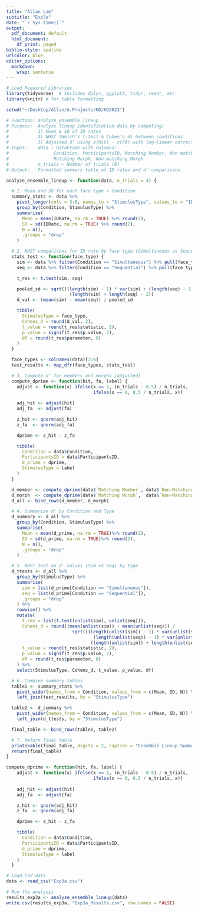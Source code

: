 ```yaml
---
title: "Allan Lam"
subtitle: "Exp3a"
date: "`r Sys.time()`"
output:
  pdf_document: default
  html_document:
    df_print: paged
biblio-style: apalike
urlcolor: blue
editor_options: 
  markdown: 
    wrap: sentence
---
```


```r
# Load Required Libraries
library(tidyverse)  # Includes dplyr, ggplot2, tidyr, readr, etc.
library(knitr) # for table formatting

setwd("~/Desktop/Allan/A.Projects/KD/KD2023")
```


```r
# Function: analyze_ensemble_lineup
# Purpose:  Analyze lineup identification data by computing:
#           1) Mean & SD of ID rates
#           2) NHST (Welch's t-test & Cohen's d) between conditions
#           3) Adjusted d' using z(Hit) - z(FA) with log-linear correction
# Input:    data — DataFrame with columns:
#                 Condition, ParticipantsID, Matching Member, Non-matching Member,
#                 Matching Morph, Non-matching Morph
#           n_trials — Number of trials (8)
# Output:   Formatted summary table of ID rates and d′ comparisons

analyze_ensemble_lineup <- function(data, n_trials = 4) {

  # 1. Mean and SD for each face type × Condition
  summary_stats <- data %>%
    pivot_longer(cols = 3:6, names_to = "StimulusType", values_to = "IDRate") %>%
    group_by(Condition, StimulusType) %>%
    summarise(
      Mean = mean(IDRate, na.rm = TRUE) %>% round(2),
      SD = sd(IDRate, na.rm = TRUE) %>% round(2),
      N = n(),
      .groups = "drop"
    )

  # 2. NHST comparisons for ID rate by face type (Simultaneous vs Sequential)
  stats_test <- function(face_type) {
    sim <- data %>% filter(Condition == "Simultaneous") %>% pull(face_type)
    seq <- data %>% filter(Condition == "Sequential") %>% pull(face_type)

    t_res <- t.test(sim, seq)

    pooled_sd <- sqrt(((length(sim) - 1) * var(sim) + (length(seq) - 1) * var(seq)) /
                        (length(sim) + length(seq) - 2))
    d_val <- (mean(sim) - mean(seq)) / pooled_sd

    tibble(
      StimulusType = face_type,
      Cohens_d = round(d_val, 2),
      t_value = round(t_res$statistic, 2),
      p_value = signif(t_res$p.value, 2),
      df = round(t_res$parameter, 0)
    )
  }

  face_types <- colnames(data)[3:6]
  test_results <- map_dfr(face_types, stats_test)

  # 3. Compute d' for members and morphs (adjusted)
  compute_dprime <- function(hit, fa, label) {
    adjust <- function(x) ifelse(x == 1, (n_trials - 0.5) / n_trials,
                                 ifelse(x == 0, 0.5 / n_trials, x))
    
    adj_hit <- adjust(hit)
    adj_fa  <- adjust(fa)

    z_hit <- qnorm(adj_hit)
    z_fa  <- qnorm(adj_fa)

    dprime <- z_hit - z_fa

    tibble(
      Condition = data$Condition,
      ParticipantsID = data$ParticipantsID,
      d_prime = dprime,
      StimulusType = label
    )
  }

  d_member <- compute_dprime(data$`Matching Member`, data$`Non-Matching Member`, "d' Member")
  d_morph  <- compute_dprime(data$`Matching Morph`,  data$`Non-Matching Morph`,  "d' Morph")
  d_all <- bind_rows(d_member, d_morph)

  # 4. Summarize d' by Condition and Type
  d_summary <- d_all %>%
    group_by(Condition, StimulusType) %>%
    summarise(
      Mean = mean(d_prime, na.rm = TRUE)%>% round(2),
      SD = sd(d_prime, na.rm = TRUE)%>% round(2),
      N = n(),
      .groups = "drop"
    )

  # 5. NHST test on d' values (Sim vs Seq) by type
  d_ttests <- d_all %>%
    group_by(StimulusType) %>%
    summarise(
      sim = list(d_prime[Condition == "Simultaneous"]),
      seq = list(d_prime[Condition == "Sequential"]),
      .groups = "drop"
    ) %>%
    rowwise() %>%
    mutate(
      t_res = list(t.test(unlist(sim), unlist(seq))),
      Cohens_d = round((mean(unlist(sim)) - mean(unlist(seq))) /
                         sqrt(((length(unlist(sim)) - 1) * var(unlist(sim)) +
                                 (length(unlist(seq)) - 1) * var(unlist(seq))) /
                                (length(unlist(sim)) + length(unlist(seq)) - 2)), 2),
      t_value = round(t_res$statistic, 2),
      p_value = signif(t_res$p.value, 2),
      df = round(t_res$parameter, 0)
    ) %>%
    select(StimulusType, Cohens_d, t_value, p_value, df)

  # 6. Combine summary tables
  table1 <- summary_stats %>%
    pivot_wider(names_from = Condition, values_from = c(Mean, SD, N)) %>%
    left_join(test_results, by = "StimulusType")

  table2 <- d_summary %>%
    pivot_wider(names_from = Condition, values_from = c(Mean, SD, N)) %>%
    left_join(d_ttests, by = "StimulusType")

  final_table <- bind_rows(table1, table2)

  # 7. Return final table
  print(kable(final_table, digits = 2, caption = "Ensemble Lineup Summary Table"))
  return(final_table)
}

compute_dprime <- function(hit, fa, label) {
    adjust <- function(x) ifelse(x == 1, (n_trials - 0.5) / n_trials,
                                 ifelse(x == 0, 0.5 / n_trials, x))
    
    adj_hit <- adjust(hit)
    adj_fa  <- adjust(fa)

    z_hit <- qnorm(adj_hit)
    z_fa  <- qnorm(adj_fa)

    dprime <- z_hit - z_fa

    tibble(
      Condition = data$Condition,
      ParticipantsID = data$ParticipantsID,
      d_prime = dprime,
      StimulusType = label
    )
  }
```

```r
# Load CSV data
data <- read_csv("Exp3a.csv")

# Run the analysis
results_exp3a <- analyze_ensemble_lineup(data)
write.csv(results_exp3a, "Exp3a_Results.csv", row.names = FALSE)
```

